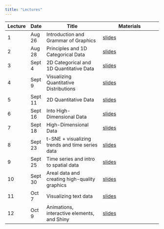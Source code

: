 ```yaml
---
title: "Lectures"
---
```


| Lecture   | Date    | Title                                | Materials                              |
|-----------|---------|--------------------------------------|----------------------------------------|
| 1         | Aug 26  | Introduction and Grammar of Graphics | [slides](lectures/01-intro.qmd)        |
| 2         | Aug 28  | Principles and 1D Categorical Data   | [slides](lectures/02-categorical.qmd)  |
| 3         | Sept 4  | 2D Categorical and 1D Quantitative Data  | [slides](lectures/03-2dcategorical-1dquant.qmd)  |
| 4         | Sept 9  | Visualizing Quantitative Distributions  | [slides](lectures/04-quant-distributions.qmd)  |
| 5         | Sept 11 | 2D Quantitative Data  | [slides](lectures/05-2dquant.qmd)  |
| 6         | Sept 16 | Into High-Dimensional Data  | [slides](lectures/06-into-highdim.qmd)  |
| 7         | Sept 18 | High-Dimensional Data  | [slides](lectures/07-highdim-methods.qmd)  |
| 8         | Sept 23 | t-SNE + visualizing trends and time series data  | [slides](lectures/08-tsne-trends-time-series.qmd)  |
| 9         | Sept 25 | Time series and intro to spatial data  | [slides](lectures/09-time-series-intro-spatial.qmd)  |
| 10        | Sept 30 | Areal data and creating high-quality graphics  | [slides](lectures/10-areal-data-creating-graphics.qmd)  |
| 11        | Oct 7 | Visualizing text data  | [slides](lectures/11-text-data.qmd)  |
| 12        | Oct 9 | Animations, interactive elements, and Shiny  | [slides](lectures/12-animations-interactive.qmd)  |

